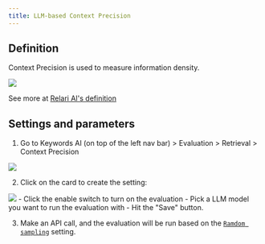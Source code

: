 ```yaml
---
title: LLM-based Context Precision
---
```


## Definition
Context Precision is used to measure information density.

<img src="/images/evaluation/retrieval/context-precision-definition.png"/>

See more at [Relari AI's definition](https://docs.relari.ai/v0.3/metrics/retrieval/llm-based/llm_context_precision)

## Settings and parameters

1. Go to Keywords AI (on top of the left nav bar) > Evaluation > Retrieval > Context Precision
<img src="/images/evaluation/retrieval/context-precision-setting.png"/>

2. Click on the card to create the setting:
<img src="/images/evaluation/retrieval/context-precision-modal.png"/>
- Click the enable switch to turn on the evaluation
- Pick a LLM model you want to run the evaluation with
- Hit the "Save" button.

3. Make an API call, and the evaluation will be run based on the [`Ramdom sampling`](/features/evaluation/overview#sampling) setting.